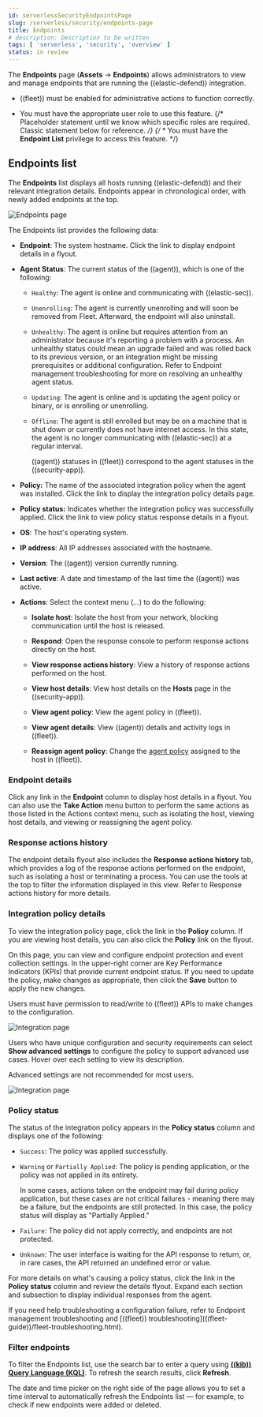 ```yaml
---
id: serverlessSecurityEndpointsPage
slug: /serverless/security/endpoints-page
title: Endpoints
# description: Description to be written
tags: [ 'serverless', 'security', 'overview' ]
status: in review
---
```


<div id="endpoints-page-ov"></div>

The **Endpoints** page (**Assets** -> **Endpoints**) allows administrators to view and manage endpoints that are running the <DocLink id="serverlessSecurityInstallDefend">((elastic-defend)) integration</DocLink>.

<DocCallOut title="Requirements">

* ((fleet)) must be enabled for administrative actions to function correctly.

* You must have the appropriate user role to use this feature.
{/* Placeholder statement until we know which specific roles are required. Classic statement below for reference. */}
{/* * You must have the **Endpoint List** <DocLink id="serverlessSecurityEndpointManagementReq">privilege</DocLink> to access this feature. */}

</DocCallOut>

<div id="endpoints-list-ov"></div>

## Endpoints list

The **Endpoints** list displays all hosts running ((elastic-defend)) and their relevant integration details. Endpoints appear in chronological order, with newly added endpoints at the top.

![Endpoints page](../images/endpoints-page/-management-admin-endpoints-pg.png)

The Endpoints list provides the following data:

* **Endpoint**: The system hostname. Click the link to display <DocLink id="serverlessSecurityEndpointsPage" section="endpoint-details">endpoint details</DocLink> in a flyout.

* **Agent Status**: The current status of the ((agent)), which is one of the following:

    * `Healthy`: The agent is online and communicating with ((elastic-sec)).

    * `Unenrolling`: The agent is currently unenrolling and will soon be removed from Fleet. Afterward, the endpoint will also uninstall.

    * `Unhealthy`: The agent is online but requires attention from an administrator because it's reporting a problem with a process. An unhealthy status could mean an upgrade failed and was rolled back to its previous version, or an integration might be missing prerequisites or additional configuration. Refer to <DocLink id="serverlessSecurityTroubleshootEndpoints" section="ts-unhealthy-agent">Endpoint management troubleshooting</DocLink> for more on resolving an unhealthy agent status.

    * `Updating`: The agent is online and is updating the agent policy or binary, or is enrolling or unenrolling.

    * `Offline`: The agent is still enrolled but may be on a machine that is shut down or currently does not have internet access. In this state, the agent is no longer communicating with ((elastic-sec)) at a regular interval.

        <DocCallOut title="Note">
        ((agent)) statuses in ((fleet)) correspond to the agent statuses in the ((security-app)).
        </DocCallOut>

* **Policy:** The name of the associated integration policy when the agent was installed. Click the link to display the <DocLink id="serverlessSecurityEndpointsPage" section="integration-policy-details">integration policy details</DocLink> page.

* **Policy status:** Indicates whether the integration policy was successfully applied. Click the link to view <DocLink id="serverlessSecurityEndpointsPage" section="policy-status">policy status</DocLink> response details in a flyout.

* **OS**: The host's operating system.

* **IP address**: All IP addresses associated with the hostname.

* **Version**: The ((agent)) version currently running.

* **Last active**: A date and timestamp of the last time the ((agent)) was active.

* **Actions**: Select the context menu (*...*) to do the following:

    * **Isolate host**: <DocLink id="serverlessSecurityHostIsolationOv">Isolate the host</DocLink> from your network, blocking communication until the host is released.

    * **Respond**: Open the <DocLink id="serverlessSecurityResponseActions">response console</DocLink> to perform response actions directly on the host.

    * **View response actions history**: View a <DocLink id="serverlessSecurityEndpointsPage" section="response-actions-history">history of response actions</DocLink> performed on the host.

    * **View host details**: View host details on the **Hosts** page in the ((security-app)).

    * **View agent policy**: View the agent policy in ((fleet)).

    * **View agent details**: View ((agent)) details and activity logs in ((fleet)).

    * **Reassign agent policy**: Change the [agent policy](((fleet-guide))/agent-policy.html#apply-a-policy) assigned to the host in ((fleet)).

<div id="endpoint-details"></div>

### Endpoint details

Click any link in the **Endpoint** column to display host details in a flyout. You can also use the **Take Action** menu button to perform the same actions as those listed in the Actions context menu, such as isolating the host, viewing host details, and viewing or reassigning the agent policy. 

<DocImage size="xl" url="../images/endpoints-page/-management-admin-host-flyout.png" alt="Endpoint details flyout" />

<div id="response-action-history-tab"></div>

### Response actions history

The endpoint details flyout also includes the **Response actions history** tab, which provides a log of the <DocLink id="serverlessSecurityResponseActions">response actions</DocLink> performed on the endpoint, such as isolating a host or terminating a process. You can use the tools at the top to filter the information displayed in this view. Refer to <DocLink id="serverlessSecurityResponseActionsHistory">Response actions history</DocLink> for more details.

<DocImage size="xl" url="../images/endpoints-page/-management-admin-response-actions-history-endpoint-details.png" alt="Response actions history with a few past actions" />

<div id="integration-policy-details"></div>

### Integration policy details

To view the integration policy page, click the link in the **Policy** column. If you are viewing host details, you can also click the **Policy** link on the flyout.

On this page, you can view and configure endpoint protection and event collection settings. In the upper-right corner are Key Performance Indicators (KPIs) that provide current endpoint status. If you need to update the policy, make changes as appropriate, then click the **Save** button to apply the new changes.

<DocCallOut title="Note">
Users must have permission to read/write to ((fleet)) APIs to make changes to the configuration.
</DocCallOut>

![Integration page](../images/endpoints-page/-management-admin-integration-pg.png)

Users who have unique configuration and security requirements can select **Show advanced settings** to configure the policy to support advanced use cases. Hover over each setting to view its description.

<DocCallOut title="Note">
Advanced settings are not recommended for most users.
</DocCallOut>

![Integration page](../images/endpoints-page/-management-admin-integration-advanced-settings.png)

<div id="policy-status"></div>

### Policy status

The status of the integration policy appears in the **Policy status** column and displays one of the following:

* `Success`: The policy was applied successfully.

* `Warning` or `Partially Applied`: The policy is pending application, or the policy was not applied in its entirety.

    <DocCallOut title="Note">
    In some cases, actions taken on the endpoint may fail during policy application, but these cases are not critical failures - meaning there may be a failure, but the endpoints are still protected. In this case, the policy status will display as "Partially Applied."
    </DocCallOut>

* `Failure`: The policy did not apply correctly, and endpoints are not protected.

* `Unknown`: The user interface is waiting for the API response to return, or, in rare cases, the API returned an undefined error or value.

For more details on what's causing a policy status, click the link in the **Policy status** column and review the details flyout. Expand each section and subsection to display individual responses from the agent.

<DocCallOut title="Tip">
If you need help troubleshooting a configuration failure, refer to <DocLink id="serverlessSecurityTroubleshootEndpoints" section="ts-unhealthy-agent">Endpoint management troubleshooting</DocLink> and [((fleet)) troubleshooting](((fleet-guide))/fleet-troubleshooting.html).
</DocCallOut>

<DocImage size="l" url="../images/endpoints-page/-management-admin-config-status.png" alt="Config status details" />

### Filter endpoints

To filter the Endpoints list, use the search bar to enter a query using **[((kib)) Query Language (KQL)](((kibana-ref))/kuery-query.html)**. To refresh the search results, click **Refresh**.

<DocCallOut title="Note">
The date and time picker on the right side of the page allows you to set a time interval to automatically refresh the Endpoints list — for example, to check if new endpoints were added or deleted.
</DocCallOut>
